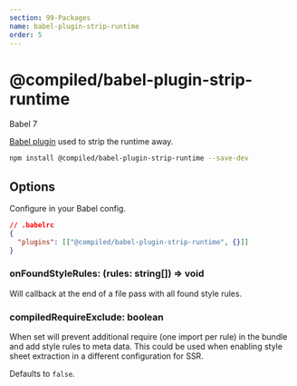 ```yaml
---
section: 99-Packages
name: babel-plugin-strip-runtime
order: 5
---
```


# @compiled/babel-plugin-strip-runtime


<HorizontalStack gap={0.5} spacing={2}>
  <Lozenge>Babel 7</Lozenge>
</HorizontalStack>

[Babel plugin](https://babeljs.io) used to strip the runtime away.

```bash
npm install @compiled/babel-plugin-strip-runtime --save-dev
```

## Options

Configure in your Babel config.

```json
// .babelrc
{
  "plugins": [["@compiled/babel-plugin-strip-runtime", {}]]
}
```

### onFoundStyleRules: (rules: string[]) => void

Will callback at the end of a file pass with all found style rules.

### compiledRequireExclude: boolean
When set will prevent additional require (one import per rule) in the bundle and add style rules to meta data.
This could be used when enabling style sheet extraction in a different configuration for SSR.

Defaults to `false`.

